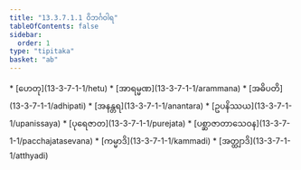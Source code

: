 ```yaml
---
title: "13.3.7.1.1 ဝိဘင်္ဂဝါရ"
tableOfContents: false
sidebar:
  order: 1
type: "tipitaka"
basket: "ab"
---
```



<DynamicBreadcrumb />



<TableOfContents>
* [ဟေတု](13-3-7-1-1/hetu)
* [အာရမ္မဏ](13-3-7-1-1/arammana)
* [အဓိပတိ](13-3-7-1-1/adhipati)
* [အနန္တရ](13-3-7-1-1/anantara)
* [ဥပနိဿယ](13-3-7-1-1/upanissaya)
* [ပုရေဇာတ](13-3-7-1-1/purejata)
* [ပစ္ဆာဇာတာသေဝန](13-3-7-1-1/pacchajatasevana)
* [ကမ္မာဒိ](13-3-7-1-1/kammadi)
* [အတ္ထျာဒိ](13-3-7-1-1/atthyadi)
</TableOfContents>
